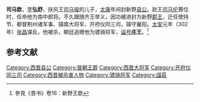 {{No footnotes|time=2020-10-28T13:10:25+00:00}}
'''司马歆'''{{BD|？||302年}}，[[表字|字]]'''弘舒'''，扶风王[[司马骏|司马骏]]的儿子，[[太康_(西晉)|太康]]年间封新野[[县公|县公]]。赵王[[司马伦|司马伦]]篡位时，任命他为南中郎将。不久跟随齐王举义，因功被进封为新野[[郡王|郡王]]，迁任使持节、都督荆州诸军事、镇南大将军、开府仪同三司，镇守襄阳。[[太安_(西晉)|太安]]元年（302年）[[张昌|张昌]]谋反，他被杀，朝廷追赠他为骠骑将军，[[谥号|谥号]]'''庄王'''。<ref>參見《晋书》卷16：新野王歆</ref>

==参考文献==
{{reflist}}

{{DEFAULTSORT:sima xin}}
[[Category:西晋县公|Category:西晋县公]]
[[Category:晉朝王爵|Category:晉朝王爵]]
[[Category:西晋大将军|Category:西晋大将军]]
[[Category:开府仪同三司|Category:开府仪同三司]]
[[Category:西晋被杀害人物|Category:西晋被杀害人物]]
[[Category:骠骑将军|Category:骠骑将军]]
[[Category:諡莊|Category:諡莊]]
{{晋朝人物小作品}}